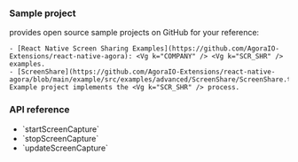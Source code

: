 <PlatformWrapper platform="react-native">

### Sample project

<Vg k="COMPANY" /> provides open source sample projects on GitHub for your reference:

    - [React Native Screen Sharing Examples](https://github.com/AgoraIO-Extensions/react-native-agora): <Vg k="COMPANY" /> <Vg k="SCR_SHR" /> examples.
    - [ScreenShare](https://github.com/AgoraIO-Extensions/react-native-agora/blob/main/example/src/examples/advanced/ScreenShare/ScreenShare.tsx): Example project implements the <Vg k="SCR_SHR" /> process.

### API reference

- <Link to="{{Global.API_REF_RN_ROOT}}/class_irtcengine.html#api_irtcengine_startscreencapture">`startScreenCapture`</Link>
- <Link to="{{Global.API_REF_RN_ROOT}}/class_irtcengine.html#api_irtcengine_stopscreencapture">`stopScreenCapture`</Link>
- <Link to="{{Global.API_REF_RN_ROOT}}/class_irtcengine.html#api_irtcengine_updatescreencapture">`updateScreenCapture`</Link>

</PlatformWrapper>